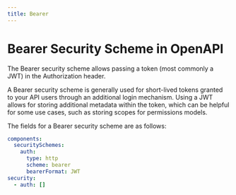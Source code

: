 ```yaml
---
title: Bearer
---
```


# Bearer Security Scheme in OpenAPI

The Bearer security scheme allows passing a token (most commonly a JWT) in the Authorization header.

A Bearer security scheme is generally used for short-lived tokens granted to your API users through an additional login mechanism. Using a JWT allows for storing additional metadata within the token, which can be helpful for some use cases, such as storing scopes for permissions models.

The fields for a Bearer security scheme are as follows:

<Table
  data={[
    { field: "`type`", type: "String", required: "✅", description: "`http`" },
    { field: "`description`", type: "String", required: "", description: "Human-readable information. This may contain [CommonMark syntax](https://spec.commonmark.org/) to provide a rich description." },
    { field: "`scheme`", type: "String", required: "✅", description: "`bearer`" },
    { field: "`bearerFormat`", type: "String", required: "", description: "A hint to the client to identify how the bearer token is formatted. Bearer tokens are usually generated by an authorization server, so this information is primarily for documentation purposes." },
    { field: "`x-*`", type: "[Extensions](/openapi/extensions)", required: "", description: "Any number of extension fields can be added to the security scheme object to be used by tooling and vendors." }
  ]}
  columns={[
    { key: "field", header: "Field" },
    { key: "type", header: "Type" },
    { key: "required", header: "Required" },
    { key: "description", header: "Description" }
  ]}
/>

```yaml
components:
  securitySchemes:
    auth:
      type: http
      scheme: bearer
      bearerFormat: JWT
security:
  - auth: []
```
